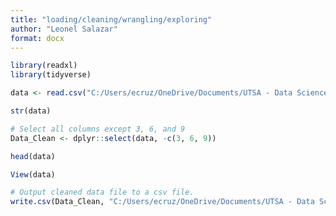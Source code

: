 ```yaml
---
title: "loading/cleaning/wrangling/exploring"
author: "Leonel Salazar"
format: docx
---
```


```r
library(readxl)
library(tidyverse)


```



```r


data <- read.csv("C:/Users/ecruz/OneDrive/Documents/UTSA - Data Science Program/Semester Classes/Practicum II Repository/P2-Practicum-II-Portfolio-EdwardCruz/docs/DatabyState.csv")

```

```r
str(data)
```

```r
# Select all columns except 3, 6, and 9
Data_Clean <- dplyr::select(data, -c(3, 6, 9))
```

```r
head(data)
```

```r
View(data)
```


```r

# Output cleaned data file to a csv file.
write.csv(Data_Clean, "C:/Users/ecruz/OneDrive/Documents/UTSA - Data Science Program/Semester Classes/Practicum II Repository/P2-Practicum-II-Portfolio-EdwardCruz/docs/Databystate_Clean.csv")

```


